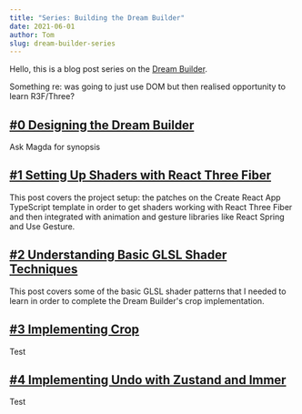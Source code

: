 ```yaml
---
title: "Series: Building the Dream Builder"
date: 2021-06-01
author: Tom
slug: dream-builder-series
---
```


Hello, this is a blog post series on the
[Dream Builder](https://dream.bearjam.dev).

Something re: was going to just use DOM but then realised opportunity to learn
R3F/Three?

## [#0 Designing the Dream Builder](/blog/designing-the-dream-builder)

Ask Magda for synopsis

## [#1 Setting Up Shaders with React Three Fiber](/blog/react-three-fiber-shaders-setup)

This post covers the project setup: the patches on the Create React App
TypeScript template in order to get shaders working with React Three Fiber and
then integrated with animation and gesture libraries like React Spring and Use
Gesture.

## [#2 Understanding Basic GLSL Shader Techniques](/blog/understanding-basic-shader-techniques)

This post covers some of the basic GLSL shader patterns that I needed to learn
in order to complete the Dream Builder's crop implementation.

## [#3 Implementing Crop](/blog/implementing-crop)

Test

## [#4 Implementing Undo with Zustand and Immer](/blog/zustand-immer-undo)

Test
